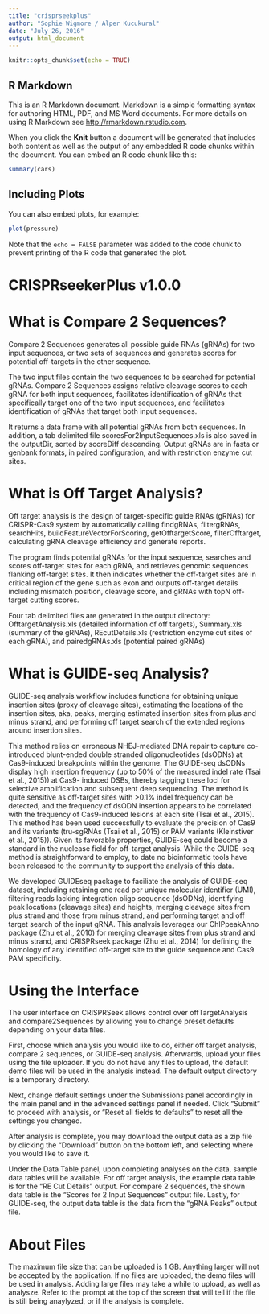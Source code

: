 ```yaml
---
title: "crisprseekplus"
author: "Sophie Wigmore / Alper Kucukural"
date: "July 26, 2016"
output: html_document
---
```


```r
knitr::opts_chunk$set(echo = TRUE)
```

## R Markdown

This is an R Markdown document. Markdown is a simple formatting syntax for authoring HTML, PDF, and MS Word documents. For more details on using R Markdown see <http://rmarkdown.rstudio.com>.

When you click the **Knit** button a document will be generated that includes both content as well as the output of any embedded R code chunks within the document. You can embed an R code chunk like this:

```r
summary(cars)
```

## Including Plots

You can also embed plots, for example:

```r
plot(pressure)
```

Note that the `echo = FALSE` parameter was added to the code chunk to prevent printing of the R code that generated the plot.

# CRISPRseekerPlus v1.0.0

What is Compare 2 Sequences?
============================

Compare 2 Sequences generates all possible guide RNAs (gRNAs) for two input sequences, or two sets of sequences and generates scores for potential off-targets in the other sequence.

The two input files contain the two sequences to be searched
for potential gRNAs. Compare 2 Sequences assigns relative cleavage scores to each gRNA for
both input sequences, facilitates identification of gRNAs that specifically
target one of the two input sequences, and facilitates identification of gRNAs that target both
input sequences.

It returns a data frame with all potential gRNAs from both sequences. In addition, a tab delimited file
scoresFor2InputSequences.xls is also saved in the outputDir, sorted by scoreDiff descending.
Output gRNAs are in fasta or genbank formats, in paired configuration, and with restriction enzyme cut sites. 


What is Off Target Analysis?
============================

Off target analysis is the design of target-specific guide RNAs (gRNAs) for CRISPR-Cas9 system by automatically calling findgRNAs, filtergRNAs, searchHits, buildFeatureVectorForScoring, getOfftargetScore, filterOfftarget, calculating gRNA cleavage efficiency and generate reports.

The program finds potential gRNAs for the input sequence, searches and scores off-target sites for each gRNA, and retrieves genomic sequences flanking off-target sites. It then indicates whether the off-target sites are in critical region of the
gene such as exon and outputs off-target details including mismatch position, cleavage score, and gRNAs with topN off-target cutting scores.

Four tab delimited files are generated in the output directory: OfftargetAnalysis.xls (detailed information of off targets), Summary.xls (summary of the gRNAs), REcutDetails.xls (restriction enzyme cut sites of each gRNA), and pairedgRNAs.xls (potential paired gRNAs)

What is GUIDE-seq Analysis?
=============================

GUIDE-seq analysis workflow includes functions for obtaining unique insertion
sites (proxy of cleavage sites), estimating the locations
of the insertion sites, aka, peaks, merging estimated insertion
sites from plus and minus strand, and performing off target
search of the extended regions around insertion sites.


This method relies on erroneous NHEJ-mediated DNA repair to capture co-introduced blunt-ended double stranded oligonucleotides (dsODNs) at Cas9-induced breakpoints within the genome. The GUIDE-seq dsODNs
display high insertion frequency (up to 50% of the measured indel rate (Tsai et al., 2015)) at Cas9-
induced DSBs, thereby tagging these loci for selective amplification and subsequent deep sequencing.
The method is quite sensitive as off-target sites with >0.1% indel frequency can be detected, and the
frequency of dsODN insertion appears to be correlated with the frequency of Cas9-induced lesions at
each site (Tsai et al., 2015). This method has been used successfully to evaluate the precision of Cas9
and its variants (tru-sgRNAs (Tsai et al., 2015) or PAM variants (Kleinstiver et al., 2015)). Given its
favorable properties, GUIDE-seq could become a standard in the nuclease field for off-target analysis.
While the GUIDE-seq method is straightforward to employ, to date no bioinformatic tools have been
released to the community to support the analysis of this data. 

We developed GUIDEseq package to faciliate the analysis of GUIDE-seq dataset, including retaining one read per unique molecular identifier (UMI), filtering reads lacking integration oligo sequence (dsODNs), identifying peak locations (cleavage
sites) and heights, merging cleavage sites from plus strand and those from minus strand, and performing
target and off target search of the input gRNA. This analysis leverages our ChIPpeakAnno package (Zhu
et al., 2010) for merging cleavage sites from plus strand and minus strand, and CRISPRseek package
(Zhu et al., 2014) for defining the homology of any identified off-target site to the guide sequence and
Cas9 PAM specificity.


Using the Interface
============================

The user interface on CRISPRSeek allows control over offTargetAnalysis and compare2Sequences by allowing you to change preset defaults depending on your data files. 
 
First, choose which analysis you would like to do, either off target analysis, compare 2 sequences, or 
GUIDE-seq analysis. Afterwards, upload your files using the file uploader. If you do not have any files to upload, the default demo files will be used in the analysis instead. The default output directory is a temporary directory.

Next, change default settings under the Submissions panel accordingly in the main panel and in the advanced settings panel if needed. Click "Submit" to proceed with analysis, or "Reset all fields to defaults" to reset all the settings you changed.

After analysis is complete, you may download the output data as a zip file by clicking the "Download" button on the bottom left, and selecting where you would like to save it.

Under the Data Table panel, upon completing analyses on the data, sample data tables will be available. For off target analysis, the example data table is for the "RE Cut Details" output. For compare 2 sequences, the
shown data table is the "Scores for 2 Input Sequences" output file. Lastly, for GUIDE-seq, the output data table is the data from the "gRNA Peaks" output file.

About Files
============================
The maximum file size that can be uploaded is 1 GB. Anything larger will not be accepted by the application. If no files are uploaded, the demo files will be used in analysis.
Adding large files may take a while to upload, as well as analysze. Refer to the prompt at the top of the screen that will tell if the file is still being anaylyzed, or if the analysis is complete.

